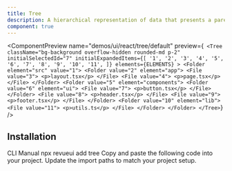 ```yaml
---
title: Tree
description: A hierarchical representation of data that presents a parent-child relationship between different items.
component: true
---
```


<ComponentPreview
  name="demos/ui/react/tree/default"
  preview={` <Tree
            className="bg-background overflow-hidden rounded-md p-2"
            initialSelectedId="7"
            initialExpandedItems={[
               '1',
               '2',
               '3',
               '4',
               '5',
               '6',
               '7',
               '8',
               '9',
               '10',
               '11',
            ]}
            elements={ELEMENTS}
         >
            <Folder element="src" value="1">
               <Folder value="2" element="app">
                  <File value="3">
                     <p>layout.tsx</p>
                  </File>
                  <File value="4">
                     <p>page.tsx</p>
                  </File>
               </Folder>
               <Folder value="5" element="components">
                  <Folder value="6" element="ui">
                     <File value="7">
                        <p>button.tsx</p>
                     </File>
                  </Folder>
                  <File value="8">
                     <p>header.tsx</p>
                  </File>
                  <File value="9">
                     <p>footer.tsx</p>
                  </File>
               </Folder>
               <Folder value="10" element="lib">
                  <File value="11">
                     <p>utils.ts</p>
                  </File>
               </Folder>
            </Folder>
         </Tree>`}
/>

## Installation

<Tabs defaultValue="cli">
<TabsList>
<TabsTrigger value="cli">
CLI
</TabsTrigger>
<TabsTrigger value="manual">  
Manual
</TabsTrigger>
</TabsList>

<TabsContent value="cli">
<Bash>
<BashCommand>npx</BashCommand> revueui add tree
</Bash>
</TabsContent>

<TabsContent value="manual">
<Steps>
  <Step>Copy and paste the following code into your project.</Step>
  <ComponentSource name={["ui/react/tree"]} extension={["tsx"]} />
  <Step>Update the import paths to match your project setup.</Step>
</Steps>
</TabsContent>
</Tabs>
